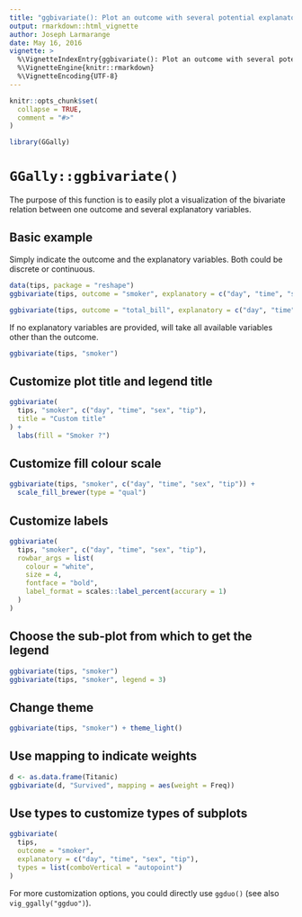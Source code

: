 ```yaml
---
title: "ggbivariate(): Plot an outcome with several potential explanatory variables"
output: rmarkdown::html_vignette
author: Joseph Larmarange
date: May 16, 2016
vignette: >
  %\VignetteIndexEntry{ggbivariate(): Plot an outcome with several potential explanatory variables}
  %\VignetteEngine{knitr::rmarkdown}
  %\VignetteEncoding{UTF-8}
---
```


```r
knitr::opts_chunk$set(
  collapse = TRUE,
  comment = "#>"
)
```

```r
library(GGally)
```


# `GGally::ggbivariate()`

The purpose of this function is to easily plot a visualization of the bivariate relation between one outcome and several explanatory variables.

## Basic example

Simply indicate the outcome and the explanatory variables. Both could be discrete or continuous.

```r
data(tips, package = "reshape")
ggbivariate(tips, outcome = "smoker", explanatory = c("day", "time", "sex", "tip"))
```

```r
ggbivariate(tips, outcome = "total_bill", explanatory = c("day", "time", "sex", "tip"))
```

If no explanatory variables are provided, will take all available variables other than the outcome.

```r
ggbivariate(tips, "smoker")
```


## Customize plot title and legend title

```r
ggbivariate(
  tips, "smoker", c("day", "time", "sex", "tip"),
  title = "Custom title"
) +
  labs(fill = "Smoker ?")
```

## Customize fill colour scale

```r
ggbivariate(tips, "smoker", c("day", "time", "sex", "tip")) +
  scale_fill_brewer(type = "qual")
```

## Customize labels

```r
ggbivariate(
  tips, "smoker", c("day", "time", "sex", "tip"),
  rowbar_args = list(
    colour = "white",
    size = 4,
    fontface = "bold",
    label_format = scales::label_percent(accurary = 1)
  )
)
```

## Choose the sub-plot from which to get the legend

```r
ggbivariate(tips, "smoker")
ggbivariate(tips, "smoker", legend = 3)
```

## Change theme

```r
ggbivariate(tips, "smoker") + theme_light()
```

## Use mapping to indicate weights

```r
d <- as.data.frame(Titanic)
ggbivariate(d, "Survived", mapping = aes(weight = Freq))
```

## Use types to customize types of subplots

```r
ggbivariate(
  tips, 
  outcome = "smoker", 
  explanatory = c("day", "time", "sex", "tip"),
  types = list(comboVertical = "autopoint")
)
```

For more customization options, you could directly use `ggduo()` (see also `vig_ggally("ggduo")`).
